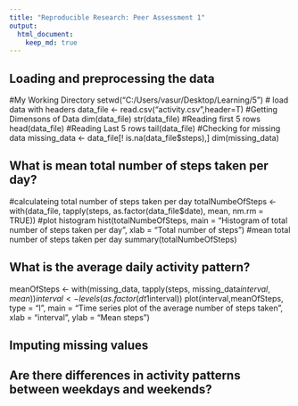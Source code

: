 ```yaml
---
title: "Reproducible Research: Peer Assessment 1"
output: 
  html_document:
    keep_md: true
---
```



## Loading and preprocessing the data
#My Working Directory
setwd("C:/Users/vasur/Desktop/Learning/5")
# load data with headers
data_file <- read.csv("activity.csv",header=T)
#Getting Dimensons of Data
dim(data_file)
str(data_file)
#Reading first 5 rows
head(data_file)
#Reading Last 5 rows
tail(data_file)
#Checking for missing data
missing_data <- data_file[! is.na(data_file$steps),]
dim(missing_data)


## What is mean total number of steps taken per day?

#calculateing total number of steps taken per day
totalNumbeOfSteps <- with(data_file, tapply(steps, as.factor(data_file$date), mean, nm.rm = TRUE))
#plot histogram
hist(totalNumbeOfSteps, main = "Histogram of total number of steps taken per day", xlab = "Total number of steps")
#mean total number of steps taken per day
summary(totalNumbeOfSteps)



## What is the average daily activity pattern?


meanOfSteps <- with(missing_data, tapply(steps, missing_data$interval, mean))
interval <- levels(as.factor(dt1$interval))
plot(interval,meanOfSteps, type = "l", main = "Time series plot of the \n average number of steps taken", xlab = "interval", ylab = "Mean steps")


## Imputing missing values



## Are there differences in activity patterns between weekdays and weekends?
